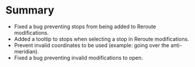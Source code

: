 # Summary

- Fixed a bug preventing stops from being added to Reroute modifications.
- Added a tooltip to stops when selecting a stop in Reroute modifications.
- Prevent invalid coordinates to be used (example: going over the anti-meridian).
- Fixed a bug preventing invalid modifications to open.
